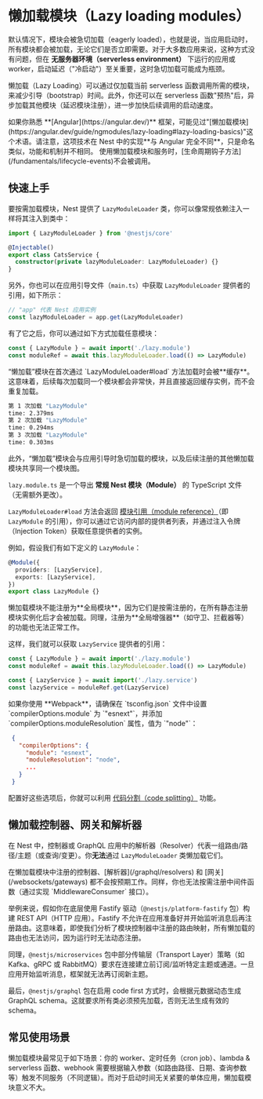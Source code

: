 # 懒加载模块（Lazy loading modules）

默认情况下，模块会被急切加载（eagerly loaded），也就是说，当应用启动时，所有模块都会被加载，无论它们是否立即需要。对于大多数应用来说，这种方式没有问题，但在 **无服务器环境（serverless environment）** 下运行的应用或 worker，启动延迟（"冷启动"）至关重要，这时急切加载可能成为瓶颈。

懒加载（Lazy Loading）可以通过仅加载当前 serverless 函数调用所需的模块，来减少引导（bootstrap）时间。此外，你还可以在 serverless 函数"预热"后，异步加载其他模块（延迟模块注册），进一步加快后续调用的启动速度。

<CalloutInfo>
  如果你熟悉 **[Angular](https://angular.dev/)**
  框架，可能见过"[懒加载模块](https://angular.dev/guide/ngmodules/lazy-loading#lazy-loading-basics)"这个术语。请注意，这项技术在
  Nest 中的实现**与 Angular 完全不同**，只是命名类似，功能和机制并不相同。
</CalloutInfo>

<CalloutInfo type="warning">
  使用懒加载模块和服务时，[生命周期钩子方法](/fundamentals/lifecycle-events)不会被调用。
</CalloutInfo>

## 快速上手

要按需加载模块，Nest 提供了 `LazyModuleLoader` 类，你可以像常规依赖注入一样将其注入到类中：

```ts filename='cats.service.ts'
import { LazyModuleLoader } from '@nestjs/core'

@Injectable()
export class CatsService {
  constructor(private lazyModuleLoader: LazyModuleLoader) {}
}
```

另外，你也可以在应用引导文件（`main.ts`）中获取 `LazyModuleLoader` 提供者的引用，如下所示：

```ts
// "app" 代表 Nest 应用实例
const lazyModuleLoader = app.get(LazyModuleLoader)
```

有了它之后，你可以通过如下方式加载任意模块：

```ts
const { LazyModule } = await import('./lazy.module')
const moduleRef = await this.lazyModuleLoader.load(() => LazyModule)
```

<CalloutInfo>
<p className='mb-0'>
“懒加载”模块在首次通过 `LazyModuleLoader#load` 方法加载时会被**缓存**。这意味着，后续每次加载同一个模块都会非常快，并且直接返回缓存实例，而不会重复加载。
</p>

```bash
第 1 次加载 "LazyModule"
time: 2.379ms
第 2 次加载 "LazyModule"
time: 0.294ms
第 3 次加载 "LazyModule"
time: 0.303ms
```

此外，“懒加载”模块会与应用引导时急切加载的模块，以及后续注册的其他懒加载模块共享同一个模块图。

</CalloutInfo>

`lazy.module.ts` 是一个导出 **常规 Nest 模块（Module）** 的 TypeScript 文件（无需额外更改）。

`LazyModuleLoader#load` 方法会返回 [模块引用（module reference）](/fundamentals/module-ref)（即 `LazyModule` 的引用），你可以通过它访问内部的提供者列表，并通过注入令牌（Injection Token）获取任意提供者的实例。

例如，假设我们有如下定义的 `LazyModule`：

```ts
@Module({
  providers: [LazyService],
  exports: [LazyService],
})
export class LazyModule {}
```

<CalloutInfo>
  懒加载模块不能注册为**全局模块**，因为它们是按需注册的，在所有静态注册模块实例化后才会被加载。同理，注册为**全局增强器**（如守卫、拦截器等）的功能也无法正常工作。
</CalloutInfo>

这样，我们就可以获取 `LazyService` 提供者的引用：

```ts
const { LazyModule } = await import('./lazy.module')
const moduleRef = await this.lazyModuleLoader.load(() => LazyModule)

const { LazyService } = await import('./lazy.service')
const lazyService = moduleRef.get(LazyService)
```

<CalloutInfo type='warning'>
  如果你使用 **Webpack**，请确保在 `tsconfig.json` 文件中设置 `compilerOptions.module` 为 `"esnext"`，并添加 `compilerOptions.moduleResolution` 属性，值为 `"node"`：

```json
 {
   "compilerOptions": {
     "module": "esnext",
     "moduleResolution": "node",
     ...
   }
 }
```

配置好这些选项后，你就可以利用 [代码分割（code splitting）](https://webpack.js.org/guides/code-splitting/) 功能。

</CalloutInfo>

## 懒加载控制器、网关和解析器

在 Nest 中，控制器或 GraphQL 应用中的解析器（Resolver）代表一组路由/路径/主题（或查询/变更）。你**无法**通过 `LazyModuleLoader` 类懒加载它们。

<CalloutInfo type="warning">
  在懒加载模块中注册的控制器、[解析器](/graphql/resolvers) 和 [网关](/websockets/gateways)
  都不会按预期工作。同样，你也无法按需注册中间件函数（通过实现 `MiddlewareConsumer` 接口）。
</CalloutInfo>

举例来说，假如你在底层使用 Fastify 驱动（`@nestjs/platform-fastify` 包）构建 REST API（HTTP 应用）。Fastify 不允许在应用准备好并开始监听消息后再注册路由。这意味着，即使我们分析了模块控制器中注册的路由映射，所有懒加载的路由也无法访问，因为运行时无法动态注册。

同理，`@nestjs/microservices` 包中部分传输层（Transport Layer）策略（如 Kafka、gRPC 或 RabbitMQ）要求在连接建立前订阅/监听特定主题或通道。一旦应用开始监听消息，框架就无法再订阅新主题。

最后，`@nestjs/graphql` 包在启用 code first 方式时，会根据元数据动态生成 GraphQL schema。这就要求所有类必须预先加载，否则无法生成有效的 schema。

## 常见使用场景

懒加载模块最常见于如下场景：你的 worker、定时任务（cron job）、lambda & serverless 函数、webhook 需要根据输入参数（如路由路径、日期、查询参数等）触发不同服务（不同逻辑）。而对于启动时间无关紧要的单体应用，懒加载模块意义不大。
